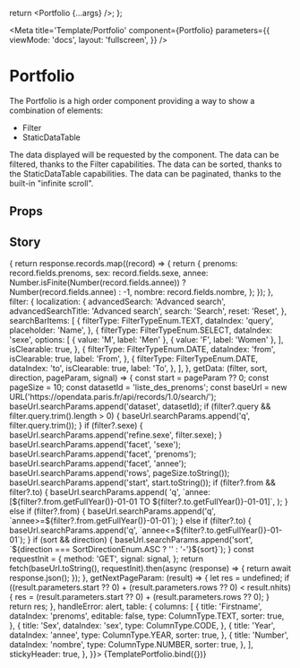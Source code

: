 

  return <Portfolio {...args} />;
};

<Meta
  title='Template/Portfolio'
  component={Portfolio}
  parameters={{
    viewMode: 'docs',
    layout: 'fullscreen',
  }}
/>

# Portfolio

The Portfolio is a high order component providing a way to show a combination of elements:

- <LinkTo kind='organism--filter'>Filter</LinkTo>
- <LinkTo story='organism-datatable--static-data-table'>StaticDataTable</LinkTo>

The data displayed will be requested by the component.
The data can be filtered, thanks to the Filter capabilities.
The data can be sorted, thanks to the StaticDataTable capabilities.
The data can be paginated, thanks to the built-in "infinite scroll".

## Props

<ArgsTable of={Portfolio} sort='requiredFirst' />

## Story

<Canvas>
  <Story
    name='Portfolio'
    args={{
      convertData: (response) => {
        return response.records.map((record) => {
          return {
            prenoms: record.fields.prenoms,
            sex: record.fields.sexe,
            annee: Number.isFinite(Number(record.fields.annee)) ? Number(record.fields.annee) : -1,
            nombre: record.fields.nombre,
          };
        });
      },
      filter: {
        localization: {
          advancedSearch: 'Advanced search',
          advancedSearchTitle: 'Advanced search',
          search: 'Search',
          reset: 'Reset',
        },
        searchBarItems: [
          {
            filterType: FilterTypeEnum.TEXT,
            dataIndex: 'query',
            placeholder: 'Name',
          },
          {
            filterType: FilterTypeEnum.SELECT,
            dataIndex: 'sexe',
            options: [
              { value: 'M', label: 'Men' },
              { value: 'F', label: 'Women' },
            ],
            isClearable: true,
          },
          {
            filterType: FilterTypeEnum.DATE,
            dataIndex: 'from',
            isClearable: true,
            label: 'From',
          },
          {
            filterType: FilterTypeEnum.DATE,
            dataIndex: 'to',
            isClearable: true,
            label: 'To',
          },
        ],
      },
      getData: (filter, sort, direction, pageParam, signal) => {
        const start = pageParam ?? 0;
        const pageSize = 10;
        const datasetId = 'liste_des_prenoms';
        const baseUrl = new URL('https://opendata.paris.fr/api/records/1.0/search/');
        baseUrl.searchParams.append('dataset', datasetId);
        if (filter?.query && filter.query.trim().length > 0) {
          baseUrl.searchParams.append('q', filter.query.trim());
        }
        if (filter?.sexe) {
          baseUrl.searchParams.append('refine.sexe', filter.sexe);
        }
        baseUrl.searchParams.append('facet', 'sexe');
        baseUrl.searchParams.append('facet', 'prenoms');
        baseUrl.searchParams.append('facet', 'annee');
        baseUrl.searchParams.append('rows', pageSize.toString());
        baseUrl.searchParams.append('start', start.toString());
        if (filter?.from && filter?.to) {
          baseUrl.searchParams.append(
            'q',
            `annee:[${filter?.from.getFullYear()}-01-01 TO ${filter?.to.getFullYear()}-01-01]`,
          );
        } else if (filter?.from) {
          baseUrl.searchParams.append('q', `annee>=${filter?.from.getFullYear()}-01-01`);
        } else if (filter?.to) {
          baseUrl.searchParams.append('q', `annee<=${filter?.to.getFullYear()}-01-01`);
        }
        if (sort && direction) {
          baseUrl.searchParams.append('sort', `${direction === SortDirectionEnum.ASC ? '' : '-'}${sort}`);
        }
        const requestInit = {
          method: 'GET',
          signal: signal,
        };
        return fetch(baseUrl.toString(), requestInit).then(async (response) => {
          return await response.json();
        });
      },
      getNextPageParam: (result) => {
        let res = undefined;
        if ((result.parameters.start ?? 0) + (result.parameters.rows ?? 0) < result.nhits) {
          res = (result.parameters.start ?? 0) + (result.parameters.rows ?? 0);
        }
        return res;
      },
      handleError: alert,
      table: {
        columns: [
          {
            title: 'Firstname',
            dataIndex: 'prenoms',
            editable: false,
            type: ColumnType.TEXT,
            sorter: true,
          },
          {
            title: 'Sex',
            dataIndex: 'sex',
            type: ColumnType.CODE,
          },
          {
            title: 'Year',
            dataIndex: 'annee',
            type: ColumnType.YEAR,
            sorter: true,
          },
          {
            title: 'Number',
            dataIndex: 'nombre',
            type: ColumnType.NUMBER,
            sorter: true,
          },
        ],
        stickyHeader: true,
      },
    }}>
    {TemplatePortfolio.bind({})}
  </Story>
</Canvas>
